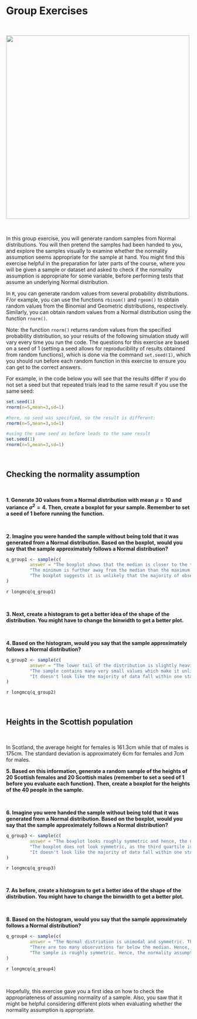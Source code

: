 
# Group Exercises

<br>

<img src="images/busy_bees.png" width="500"/>

<br>

In this group exercise, you will generate random samples from Normal distributions. You will then pretend the samples had been handed to you, and explore the samples visually to examine whether the normality assumption seems appropriate for the sample at hand. You might find this exercise helpful in the preparation for later parts of the course, where you will be given a sample or dataset and asked to check if the normality assumption is appropriate for some variable, before performing tests that assume an underlying Normal distribution. 

In ``R``, you can generate random values from several probability distributions. F/or example, you can use the functions ``rbinom()`` and ``rgeom()`` to obtain random values from the Binomial and Geometric distributions, respectively. Similarly, you can obtain random values from a Normal distribution using the function ``rnorm()``. 

Note: the function ``rnorm()`` returns random values from the specified probability distribution, so your results of the following simulation study will vary every time you run the code. The questions for this exercise are based on a seed of 1 (setting a seed allows for reproducibility of results obtained from random functions), which is done via the command ``set.seed(1)``, which you should run before each random function in this exercise to ensure you can get to the correct answers. 

For example, in the code below you will see that the results differ if you do not set a seed but that repeated trials lead to the same result if you use the same seed:

```r
set.seed(1)
rnorm(n=5,mean=3,sd=1)

#here, no seed was specified, so the result is different:
rnorm(n=5,mean=3,sd=1)

#using the same seed as before leads to the same result
set.seed(1)
rnorm(n=5,mean=3,sd=1)
```

<br>

## Checking the normality assumption


<br>

**1. Generate 30 values from a Normal distribution with mean $\mu=10$ and variance $\sigma^{2}=4$. Then, create a boxplot for your sample. Remember to set a seed of 1 before running the function.**

<br>

**2. Imagine you were handed the sample without being told that it was generated from a Normal distribution. Based on the boxplot, would you say that the sample approximately follows a Normal distribution?**

```r
q_group1 <- sample(c(
         answer = "The boxplot shows that the median is closer to the third quartile than to the first. However, the boxplot looks roughly symmetric and hence, the normality assumption seems appropriate.",
         "The minimum is further away from the median than the maximum. Hence, the sample does not seem to be symmetric and thus, it appears that the normality assumption is violated.",
         "The boxplot suggests it is unlikely that the majority of observations fall within one standard deviation of the mean. Hence, the normality assumption seems to be violated.")
)
```

`r longmcq(q_group1)`

<br>

**3. Next, create a histogram to get a better idea of the shape of the distribution. You might have to change the binwidth to get a better plot.**

<br>

**4. Based on the histogram, would you say that the sample approximately follows a Normal distribution?**

```r
q_group2 <- sample(c(
         answer = "The lower tail of the distribution is slightly heavier than the upper tail. However, the data closer to the mode of the distribution seem roughly symmetric and hence, the normality assumption isn't violated.",
         "The sample contains many very small values which make it unlikely that the data follow a Normal distribution.",
         "It doesn't look like the majority of data fall within one standard deviation of the mean. Hence, the normality assumption seems to be violated.")
)
```

`r longmcq(q_group2)`

<br>

## Heights in the Scottish population

<br>

In Scotland, the average height for females is 161.3cm while that of males is 175cm. The standard deviation is approximately 6cm for females and 7cm for males. 

**5. Based on this information, generate a random sample of the heights of 20 Scottish females and 20 Scottish males (remember to set a seed of 1 before you evaluate each function). Then, create a boxplot for the heights of the 40 people in the sample.**

<br>

**6. Imagine you were handed the sample without being told that it was generated from a Normal distribution. Based on the boxplot, would you say that the sample approximately follows a Normal distribution?**

```r
q_group3 <- sample(c(
         answer = "The boxplot looks roughly symmetric and hence, the normality assumption seems appropriate.",
         "The boxplot does not look symmetric, as the third quartile is further away from the median than the fist. Hence, the normality assumption seems violated.",
         "It doesn't look like the majority of data fall within one standard deviation of the mean. Hence, the normality assumption seems to be violated.")
)
```

`r longmcq(q_group3)`

<br>

**7. As before, create a histogram to get a better idea of the shape of the distribution. You might have to change the binwidth to get a better plot.**

<br>

**8. Based on the histogram, would you say that the sample approximately follows a Normal distribution?**

```r
q_group4 <- sample(c(
         answer = "The Normal distriution is unimodal and symmetric. The sample is not symmetric around a single mode and hence, the normality assumption seems violated.",
         "There are too many observations far below the median. Hence, the distribution does not look symmetric and the normality assumption seems violated.",
         "The sample is roughly symmetric. Hence, the normality assumption seems appropriate.")
)
```

`r longmcq(q_group4)`

<br>

Hopefully, this exercise gave you a first idea on how to check the appropriateness of assuming normality of a sample. Also, you saw that it might be helpful considering different plots when evaluating whether the normality assumption is appropriate.


